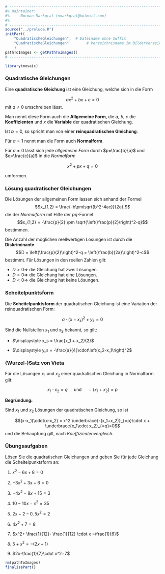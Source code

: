 ```r
# ---------------------------------------------------------------------------
#% maintainer:
#%   - Norman Markgraf (nmarkgraf@hotmail.com)
#%
# ---------------------------------------------------------------------------
source("../prelude.R")
initPart(
    "QuadratischeGleichungen",  # Dateiname ohne Suffix
    "QuadratischeGleichungen"        # Verzeichnisname im Bilderverzeichnis 
    )
pathToImages <- getPathToImages()
# ---------------------------------------------------------------------------

library(mosaic)

```


### Quadratische Gleichungen

Eine **quadratische Gleichung** ist eine Gleichung, welche sich in die Form

$$ax^2+bx+c=0$$
mit $a\neq 0$ umschreiben lässt. 

Man nennt diese Form auch die **Allgemeine Form**, die $a$, $b$, $c$ die 
**Koeffizienten** und $x$ die **Variable** der quadratischen Gleichung.

Ist $b=0$, so spricht man von einer **reinquadratischen Gleichung**.

Für $a=1$ nennt man die Form auch **Normalform**.

Für $a \neq 0$ lässt sich jede *allgemeine Form* durch 
$p=\frac{b}{a}$ und $q=\frac{c}{a}$ in die *Normalform*

$$x^2 + px +q = 0$$

umformen.


### Lösung quadratischer Gleichungen

Die Lösungen der allgemeinen Form lassen sich anhand der Formel
$$x_{1,2} = \frac{-b\pm\sqrt{b^2-4ac}}{2a},$$
die der *Normalform* mit Hilfe der $pq$-Formel
$$x_{1,2} = -\frac{p}{2} \pm \sqrt{\left(\frac{p}{2}\right)^2-q}$$
bestimmen. 

Die Anzahl der möglichen reellwertigen Lösungen ist durch die **Diskriminante**
$$D = \left(\frac{p}{2}\right)^2-q = \left(\frac{b}{2a}\right)^2-c$$
bestimmt. 
Für Lösungen in den reellen Zahlen gilt:

- $D > 0 \Rightarrow$ die Gleichung hat zwei Lösungen.
- $D = 0 \Rightarrow$ die Gleichung hat eine Lösungen.
- $D < 0 \Rightarrow$ die Gleichung hat keine Lösungen.


### Scheitelpunktsform

Die **Scheitelpunktsform** der quadratischen Gleichung ist eine Variation der
reinquadratischen Form:

$$a \cdot \left(x - x_s\right)^2 + y_s=0$$

Sind die Nullstellen $x_1$ und $x_2$ bekannt, so gilt:

- $\displaystyle x_s = \frac{x_1 + x_2}{2}$

- $\displaystyle y_s = -\frac{a}{4}\cdot\left(x_2-x_1\right)^2$


### (Wurzel-)Satz von Vieta

Für die Lösungen $x_1$ und $x_2$ einer quadratischen Gleichung in Normalform 
gilt:

$$x_1 \cdot x_2 = q \quad \text{ und }\quad -(x_1+x_2) = p$$

**Begründung:**

Sind $x_1$ und $x_2$ Lösungen der quadratischen Gleichung, so ist

$$(x-x_1)\cdot(x-x_2) = x^2 \underbrace{-(x_1+x_2)}_{=p}\cdot x + \underbrace{x_1\cdot x_2}_{=q}=0$$
und die Behauptung gilt, nach *Koeffizientenvergleich*.



### Übungsaufgaben

Lösen Sie die quadratischen Gleichungen und geben Sie für jede Gleichung die
Scheitelpunktsform an:

1. $x^2-6x+8=0$

2. $-3x^2+3x+6=0$

3. $-4x^2-8x+15=3$

4. $10-10x-x^2=35$

5. $2x-2-0{,}5x^2=2$

6. $4x^2+7=8$

7. $x^2+ \frac{1}{12}- \frac{1}{12} \cdot x =\frac{1}{6}$

8. $5+x^2=-(2x+1)$

9. $2x-\frac{1}{7}\cdot x^2=7$


```r
rm(pathToImages)
finalizePart()
```
